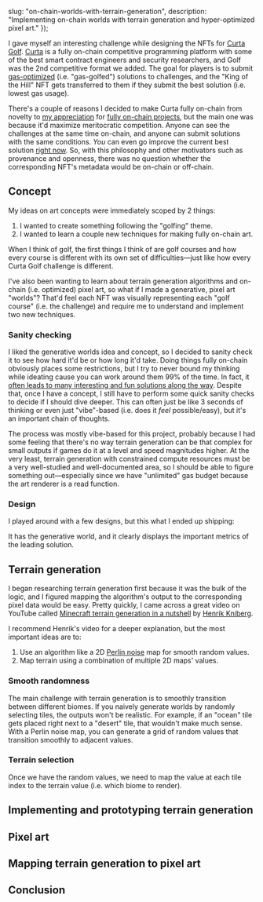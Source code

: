 


  slug: "on-chain-worlds-with-terrain-generation",
  description: "Implementing on-chain worlds with terrain generation and hyper-optimized pixel art."
});

<BlogHeader slug="on-chain-worlds-with-terrain-generation" />

I gave myself an interesting challenge while designing the NFTs for [Curta Golf](https://github.com/waterfall-mkt/curta-golf).
[Curta](https://curta.wtf) is a fully on-chain competitive programming platform with some of the best smart contract engineers and security researchers, and Golf was the 2nd competitive format we added.
The goal for players is to submit [gas-optimized](https://www.evm.codes) (i.e. "gas-golfed") solutions to challenges, and the "King of the Hill" NFT gets transferred to them if they submit the best solution (i.e. lowest gas usage).

There's a couple of reasons I decided to make Curta fully on-chain from novelty to [my appreciation](https://gallery.so/fiveoutofnine/galleries/2dXu2CmM2LHQOceZKfh3MYxF36m) for [fully on-chain projects](https://www.fiveoutofnine.com/blog/on-chain-font), but the main one was because it'd maximize meritocratic competition.
Anyone can see the challenges at the same time on-chain, and anyone can submit solutions with the same conditions.
_You_ can even go improve the current best solution [right now](https://curta.wtf/golf/2).
So, with this philosophy and other motivators such as provenance and openness, there was no question whether the corresponding NFT's metadata would be on-chain or off-chain.

## Concept

My ideas on art concepts were immediately scoped by 2 things:
1. I wanted to create something following the "golfing" theme.
2. I wanted to learn a couple new techniques for making fully on-chain art.

When I think of golf, the first things I think of are golf courses and how every course is different with its own set of difficulties&mdash;just like how every Curta Golf challenge is different.

I've also been wanting to learn about terrain generation algorithms and on-chain (i.e. optimized) pixel art, so what if I made a generative, pixel art "worlds"?
That'd feel each NFT was visually representing each "golf course" (i.e. the challenge) and require me to understand and implement two new techniques.

### Sanity checking

I liked the generative worlds idea and concept, so I decided to sanity check it to see how hard it'd be or how long it'd take.
Doing things fully on-chain obviously places some restrictions, but I try to never bound my thinking while ideating cause you can work around them 99% of the time.
In fact, it [often leads to many interesting and fun solutions along the way](https://x.com/i/status/1772697738552971440).
Despite that, once I have a concept, I still have to perform some quick sanity checks to decide if I should dive deeper.
This can often just be like 3 seconds of thinking or even just "vibe"-based (i.e. does it _feel_ possible/easy), but it's an important chain of thoughts.

The process was mostly vibe-based for this project, probably because I had some feeling that there's no way terrain generation can be that complex for small outputs if games do it at a level and speed magnitudes higher.
At the very least, terrain generation with constrained compute resources must be a very well-studied and well-documented area, so I should be able to figure something out&mdash;especially since we have "unlimited" gas budget because the art renderer is a read function.

### Design

I played around with a few designs, but this what I ended up shipping:

<GolfBase2NFT id={2n} />

It has the generative world, and it clearly displays the important metrics of the leading solution.

## Terrain generation

I began researching terrain generation first because it was the bulk of the logic, and I figured mapping the algorithm's output to the corresponding pixel data would be easy.
Pretty quickly, I came across a great video on YouTube called [Minecraft terrain generation in a nutshell](https://youtu.be/CSa5O6knuwI) by [Henrik Kniberg](https://x.com/henrikkniberg).

I recommend Henrik's video for a deeper explanation, but the most important ideas are to:
1. Use an algorithm like a 2D [Perlin noise](https://en.wikipedia.org/wiki/Perlin_noise) map for smooth random values.
2. Map terrain using a combination of multiple 2D maps' values.

### Smooth randomness

The main challenge with terrain generation is to smoothly transition between different biomes.
If you naively generate worlds by randomly selecting tiles, the outputs won't be realistic.
For example, if an "ocean" tile gets placed right next to a "desert" tile, that wouldn't make much sense.
With a Perlin noise map, you can generate a grid of random values that transition smoothly to adjacent values.

<PerlinNoiseGenerator />

### Terrain selection

Once we have the random values, we need to map the value at each tile index to the terrain value (i.e. which biome to render).

## Implementing and prototyping terrain generation

## Pixel art

## Mapping terrain generation to pixel art

## Conclusion
